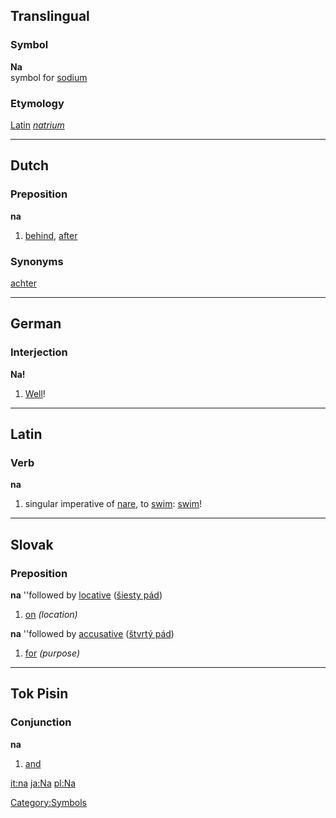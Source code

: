 ==Translingual==
===Symbol===
'''Na'''<br>{{chemistry}} symbol for [[sodium]]
[[Category:Symbols]]

===Etymology===
[[Latin]] ''[[natrium]]''

----
==Dutch==
===Preposition===
'''na'''

#[[behind]], [[after]]

===Synonyms===
[[achter]]

----
==German==
===Interjection===
'''Na!'''
# [[Well]]!
----
==Latin==
===Verb===
'''na'''

#singular imperative of [[nare]], to [[swim]]: [[swim]]!
----
== Slovak ==
===Preposition===
'''na''' ''followed by [[locative]] ([[šiesty pád]])
# [[on]] ''(location)''
'''na''' ''followed by [[accusative]] ([[štvrtý pád]])
# [[for]] ''(purpose)''

----
==Tok Pisin==
===Conjunction===
'''na'''
# [[and]]

[[it:na]]
[[ja:Na]]
[[pl:Na]]